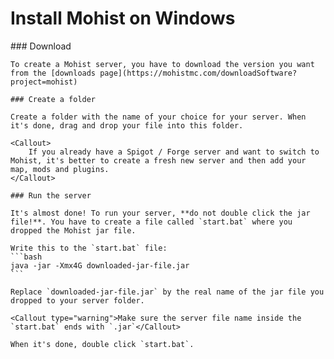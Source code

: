 
# Install Mohist on Windows

<Steps>
    ### Download

    To create a Mohist server, you have to download the version you want from the [downloads page](https://mohistmc.com/downloadSoftware?project=mohist)

    ### Create a folder

    Create a folder with the name of your choice for your server. When it's done, drag and drop your file into this folder.

    <Callout>
        If you already have a Spigot / Forge server and want to switch to Mohist, it's better to create a fresh new server and then add your map, mods and plugins.
    </Callout>

    ### Run the server

    It's almost done! To run your server, **do not double click the jar file!**. You have to create a file called `start.bat` where you dropped the Mohist jar file.

    Write this to the `start.bat` file:
    ```bash
    java -jar -Xmx4G downloaded-jar-file.jar
    ```

    Replace `downloaded-jar-file.jar` by the real name of the jar file you dropped to your server folder.

    <Callout type="warning">Make sure the server file name inside the `start.bat` ends with `.jar`</Callout>

    When it's done, double click `start.bat`.

</Steps>
